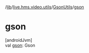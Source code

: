 /[lib](/api-reference/android/v2/home/content)/[live.hms.video.utils](../index)/[GsonUtils](index)/[gson](gson)

# gson

[androidJvm]\
val [gson](gson): Gson
